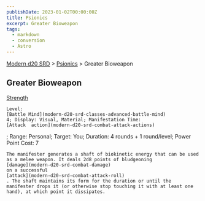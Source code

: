```yaml
---
publishDate: 2023-01-02T00:00:00Z
title: Psionics
excerpt: Greater Bioweapon
tags:
  - markdown
  - conversion
  - Astro
---
```


[Modern d20 SRD](/#modernD20) > [Psionics](modern-d20-srd-psionics-index) > Greater Bioweapon

## Greater Bioweapon

[Strength](modern-d20-srd-basics-ability-scores)

    Level:
    [Battle Mind](modern-d20-srd-classes-advanced-battle-mind)
    4; Display: Visual, Material; Manifestation Time:
    [Attack  action](modern-d20-srd-combat-attack-actions)
; Range: Personal; Target: You; Duration: 4 rounds + 1 round/level; Power Point Cost: 7

    The manifester generates a shaft of biokinetic energy that can be used as a melee weapon. It deals 2d8 points of bludgeoning
    [damage](modern-d20-srd-combat-damage)
    on a successful
    [attack](modern-d20-srd-combat-attack-roll)
    . The shaft maintains its form for the duration or until the manifester drops it (or otherwise stop touching it with at least one hand), at which point it dissipates.
